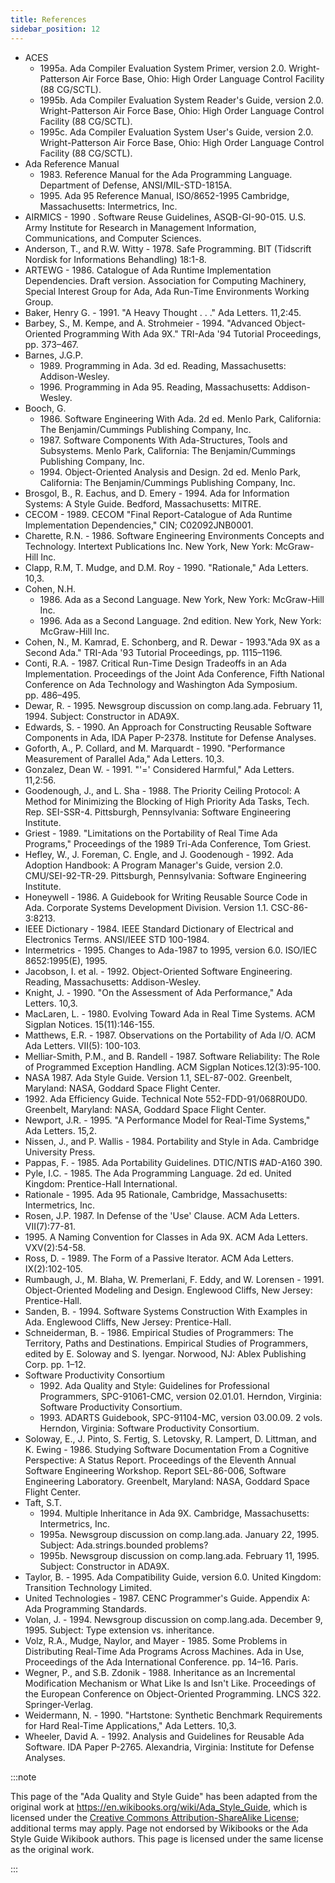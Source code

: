 ```yaml
---
title: References
sidebar_position: 12
---
```


- ACES
  - 1995a. Ada Compiler Evaluation System Primer, version 2.0.
    Wright-Patterson Air Force Base, Ohio: High Order Language
    Control Facility (88 CG/SCTL).
  - 1995b. Ada Compiler Evaluation System Reader's Guide, version
    2.0. Wright-Patterson Air Force Base, Ohio: High Order Language
    Control Facility (88 CG/SCTL).
  - 1995c. Ada Compiler Evaluation System User's Guide, version 2.0.
    Wright-Patterson Air Force Base, Ohio: High Order Language
    Control Facility (88 CG/SCTL).
- Ada Reference Manual
  - 1983\. Reference Manual for the Ada Programming Language.
    Department of Defense, ANSI/MIL-STD-1815A.
  - 1995\. Ada 95 Reference Manual, ISO/8652-1995 Cambridge,
    Massachusetts: Intermetrics, Inc.
- AIRMICS - 1990 . Software Reuse Guidelines, ASQB-GI-90-015. U.S.
  Army Institute for Research in Management Information,
  Communications, and Computer Sciences.
- Anderson, T., and R.W. Witty - 1978. Safe Programming. BIT
  (Tidscrift Nordisk for Informations Behandling) 18:1-8.
- ARTEWG - 1986. Catalogue of Ada Runtime Implementation Dependencies.
  Draft version. Association for Computing Machinery, Special Interest
  Group for Ada, Ada Run-Time Environments Working Group.
- Baker, Henry G. - 1991. "A Heavy Thought . . ." Ada Letters.
  11,2:45.
- Barbey, S., M. Kempe, and A. Strohmeier - 1994. "Advanced
  Object-Oriented Programming With Ada 9X." TRI-Ada '94 Tutorial
  Proceedings, pp. 373–467.
- Barnes, J.G.P.
  - 1989\. Programming in Ada. 3d ed. Reading, Massachusetts:
    Addison-Wesley.
  - 1996\. Programming in Ada 95. Reading, Massachusetts:
    Addison-Wesley.
- Booch, G.
  - 1986\. Software Engineering With Ada. 2d ed. Menlo Park,
    California: The Benjamin/Cummings Publishing Company, Inc.
  - 1987\. Software Components With Ada-Structures, Tools and
    Subsystems. Menlo Park, California: The Benjamin/Cummings
    Publishing Company, Inc.
  - 1994\. Object-Oriented Analysis and Design. 2d ed. Menlo Park,
    California: The Benjamin/Cummings Publishing Company, Inc.
- Brosgol, B., R. Eachus, and D. Emery - 1994. Ada for Information
  Systems: A Style Guide. Bedford, Massachusetts: MITRE.
- CECOM - 1989. CECOM "Final Report-Catalogue of Ada Runtime
  Implementation Dependencies," CIN; C02092JNB0001.
- Charette, R.N. - 1986. Software Engineering Environments Concepts
  and Technology. Intertext Publications Inc. New York, New York:
  McGraw-Hill Inc.
- Clapp, R.M, T. Mudge, and D.M. Roy - 1990. "Rationale," Ada Letters.
  10,3.
- Cohen, N.H.
  - 1986\. Ada as a Second Language. New York, New York: McGraw-Hill
    Inc.
  - 1996\. Ada as a Second Language. 2nd edition. New York, New
    York: McGraw-Hill Inc.
- Cohen, N., M. Kamrad, E. Schonberg, and R. Dewar - 1993."Ada 9X as a
  Second Ada." TRI-Ada '93 Tutorial Proceedings, pp. 1115–1196.
- Conti, R.A. - 1987. Critical Run-Time Design Tradeoffs in an Ada
  Implementation. Proceedings of the Joint Ada Conference, Fifth
  National Conference on Ada Technology and Washington Ada Symposium.
  pp. 486–495.
- Dewar, R. - 1995. Newsgroup discussion on comp.lang.ada. February
  11, 1994. Subject: Constructor in ADA9X.
- Edwards, S. - 1990. An Approach for Constructing Reusable Software
  Components in Ada, IDA Paper P-2378. Institute for Defense Analyses.
- Goforth, A., P. Collard, and M. Marquardt - 1990. "Performance
  Measurement of Parallel Ada," Ada Letters. 10,3.
- Gonzalez, Dean W. - 1991. "'=' Considered Harmful," Ada Letters.
  11,2:56.
- Goodenough, J., and L. Sha - 1988. The Priority Ceiling Protocol: A
  Method for Minimizing the Blocking of High Priority Ada Tasks, Tech.
  Rep. SEI-SSR-4. Pittsburgh, Pennsylvania: Software Engineering
  Institute.
- Griest - 1989. "Limitations on the Portability of Real Time Ada
  Programs," Proceedings of the 1989 Tri-Ada Conference, Tom Griest.
- Hefley, W., J. Foreman, C. Engle, and J. Goodenough - 1992. Ada
  Adoption Handbook: A Program Manager's Guide, version 2.0.
  CMU/SEI-92-TR-29. Pittsburgh, Pennsylvania: Software Engineering
  Institute.
- Honeywell - 1986. A Guidebook for Writing Reusable Source Code in
  Ada. Corporate Systems Development Division. Version 1.1.
  CSC-86-3:8213.
- IEEE Dictionary - 1984. IEEE Standard Dictionary of Electrical and
  Electronics Terms. ANSI/IEEE STD 100-1984.
- Intermetrics - 1995. Changes to Ada-1987 to 1995, version 6.0.
  ISO/IEC 8652:1995(E), 1995.
- Jacobson, I. et al. - 1992. Object-Oriented Software Engineering.
  Reading, Massachusetts: Addison-Wesley.
- Knight, J. - 1990. "On the Assessment of Ada Performance," Ada
  Letters. 10,3.
- MacLaren, L. - 1980. Evolving Toward Ada in Real Time Systems. ACM
  Sigplan Notices. 15(11):146-155.
- Matthews, E.R. - 1987. Observations on the Portability of Ada I/O.
  ACM Ada Letters. VII(5): 100-103.
- Melliar-Smith, P.M., and B. Randell - 1987. Software Reliability:
  The Role of Programmed Exception Handling. ACM Sigplan
  Notices.12(3):95-100.
- NASA 1987. Ada Style Guide. Version 1.1, SEL-87-002. Greenbelt,
  Maryland: NASA, Goddard Space Flight Center.
- 1992\. Ada Efficiency Guide. Technical Note 552-FDD-91/068R0UD0.
  Greenbelt, Maryland: NASA, Goddard Space Flight Center.
- Newport, J.R. - 1995. "A Performance Model for Real-Time Systems,"
  Ada Letters. 15,2.
- Nissen, J., and P. Wallis - 1984. Portability and Style in Ada.
  Cambridge University Press.
- Pappas, F. - 1985. Ada Portability Guidelines. DTIC/NTIS \#AD-A160 390.
- Pyle, I.C. - 1985. The Ada Programming Language. 2d ed. United
  Kingdom: Prentice-Hall International.
- Rationale - 1995. Ada 95 Rationale, Cambridge, Massachusetts:
  Intermetrics, Inc.
- Rosen, J.P. 1987. In Defense of the 'Use' Clause. ACM Ada Letters.
  VII(7):77-81.
- 1995\. A Naming Convention for Classes in Ada 9X. ACM Ada Letters.
  VXV(2):54-58.
- Ross, D. - 1989. The Form of a Passive Iterator. ACM Ada Letters.
  IX(2):102-105.
- Rumbaugh, J., M. Blaha, W. Premerlani, F. Eddy, and W. Lorensen - 1991. Object-Oriented Modeling and Design. Englewood Cliffs, New
  Jersey: Prentice-Hall.
- Sanden, B. - 1994. Software Systems Construction With Examples in
  Ada. Englewood Cliffs, New Jersey: Prentice-Hall.
- Schneiderman, B. - 1986. Empirical Studies of Programmers: The
  Territory, Paths and Destinations. Empirical Studies of Programmers,
  edited by E. Soloway and S. Iyengar. Norwood, NJ: Ablex Publishing
  Corp. pp. 1–12.
- Software Productivity Consortium
  - 1992\. Ada Quality and Style: Guidelines for Professional
    Programmers, SPC-91061-CMC, version 02.01.01. Herndon, Virginia:
    Software Productivity Consortium.
  - 1993\. ADARTS Guidebook, SPC-91104-MC, version 03.00.09. 2 vols.
    Herndon, Virginia: Software Productivity Consortium.
- Soloway, E., J. Pinto, S. Fertig, S. Letovsky, R. Lampert, D.
  Littman, and K. Ewing - 1986. Studying Software Documentation From a
  Cognitive Perspective: A Status Report. Proceedings of the Eleventh
  Annual Software Engineering Workshop. Report SEL-86-006, Software
  Engineering Laboratory. Greenbelt, Maryland: NASA, Goddard Space
  Flight Center.
- Taft, S.T.
  - 1994\. Multiple Inheritance in Ada 9X. Cambridge, Massachusetts:
    Intermetrics, Inc.
  - 1995a. Newsgroup discussion on comp.lang.ada. January 22, 1995.
    Subject: Ada.strings.bounded problems?
  - 1995b. Newsgroup discussion on comp.lang.ada. February 11, 1995.
    Subject: Constructor in ADA9X.
- Taylor, B. - 1995. Ada Compatibility Guide, version 6.0. United
  Kingdom: Transition Technology Limited.
- United Technologies - 1987. CENC Programmer's Guide. Appendix A: Ada
  Programming Standards.
- Volan, J. - 1994. Newsgroup discussion on comp.lang.ada. December 9, 1995. Subject: Type extension vs. inheritance.
- Volz, R.A., Mudge, Naylor, and Mayer - 1985. Some Problems in
  Distributing Real-Time Ada Programs Across Machines. Ada in Use,
  Proceedings of the Ada International Conference. pp. 14–16. Paris.
- Wegner, P., and S.B. Zdonik - 1988. Inheritance as an Incremental
  Modification Mechanism or What Like Is and Isn't Like. Proceedings
  of the European Conference on Object-Oriented Programming. LNCS 322.
  Springer-Verlag.
- Weidermann, N. - 1990. "Hartstone: Synthetic Benchmark Requirements
  for Hard Real-Time Applications," Ada Letters. 10,3.
- Wheeler, David A. - 1992. Analysis and Guidelines for Reusable Ada
  Software. IDA Paper P-2765. Alexandria, Virginia: Institute for
  Defense Analyses.

:::note

This page of the "Ada Quality and Style Guide" has been adapted from the
original work at https://en.wikibooks.org/wiki/Ada_Style_Guide, which is
licensed under the
[Creative Commons Attribution-ShareAlike License](https://creativecommons.org/licenses/by-sa/3.0/);
additional terms may apply. Page not endorsed by Wikibooks or the Ada
Style Guide Wikibook authors. This page is licensed under the same license
as the original work.

:::
